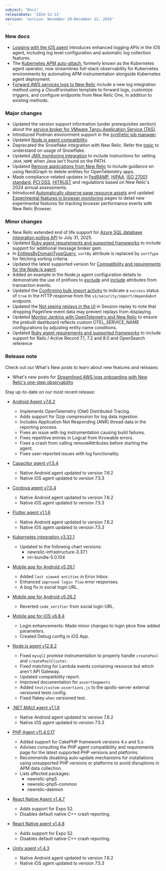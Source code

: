```yaml
---
subject: "Docs"
releaseDate: '2024-12-13'
version: 'version: November 29-December 12, 2024'
---
```


### New docs

* [Logging with the iOS agent](/docs.newrelic.com/docs/mobile-monitoring/new-relic-mobile-ios/configuration/ios-remote-logging/) introduces enhanced logging APIs in the iOS agent, including log level configuration and automatic log collection features.
* The [Kubernetes APM auto-attach](/docs.newrelic.com/docs/kubernetes-pixie/kubernetes-integration/installation/k8s-agent-operator), formerly known as the Kubernetes agent operator, now streamlines full-stack observability for Kubernetes environments by automating APM instrumentation alongside Kubernetes agent deployment.
* [Forward AWS services logs to New Relic](/docs.newrelic.com/install/aws-logs/?service=aws_services) include a new log integration method using a CloudFormation template to forward logs, customize triggers, and configure endpoints from New Relic One, in addition to existing methods.

### Major changes

* Updated the version support information (under prerequisites section) about the [service broker for VMware Tanzu Application Service (TAS)](/docs.newrelic.com/docs/infrastructure/other-infrastructure-integrations/cloudfoundry-integrations/vmware-tanzu-service-broker-integration/).
* Introduced Podman environment support in the [synthetic job manager](/docs.newrelic.com/docs/synthetics/synthetic-monitoring/private-locations/install-job-manager/).
* Updated [Node.js agent compatibility](/docs.newrelic.com/docs/apm/agents/nodejs-agent/getting-started/compatibility-requirements-nodejs-agent/).   
* Deprecated the Snowflake integration with New Relic. Refer the [topic](/docs.newrelic.com/docs/infrastructure/host-integrations/host-integrations-list/snowflake-integration/) to understand on usage of Snowflake.
* Updated [JMX monitoring integration](/docs.newrelic.com/install/jmx/?dropdown1=linux&deployment=apt) to include instructions for setting `JAVA_HOME` when Java isn't found on the PATH.
* Updated [Remove applications from New Relic](/docs.newrelic.com/docs/apm/new-relic-apm/maintenance/remove-applications-new-relic/#remove-otel-apps) to include guidance on using NerdGraph to delete entities for OpenTelemetry apps.
* Made compliance-related updates in [FedRAMP](/docs.newrelic.com/docs/security/security-privacy/compliance/certificates-standards-regulations/fedramp/#applicable-services), [HIPAA](/docs.newrelic.com/docs/security/security-privacy/compliance/certificates-standards-regulations/hipaa/#applicable-services), [ISO 27001 standard](/docs.newrelic.com/docs/security/security-privacy/compliance/certificates-standards-regulations/iso-27001/#applicable-services), [PCI DSS](/docs.newrelic.com/docs/security/security-privacy/compliance/certificates-standards-regulations/pci-dss/#applicable-services), [HITRUST](/docs.newrelic.com/docs/security/security-privacy/compliance/hitrust/#not-scope) and regulations based on New Relic's 2024 annual assessments.
* Introduced [Automatically observe page resource assets](/docs.newrelic.com/docs/browser/new-relic-browser/browser-pro-features/page-resources/) and updated [Experimental features in browser monitoring](/docs.newrelic.com/docs/browser/new-relic-browser/configuration/experimental-features/) pages to detail new experimental features for tracking browser performance events with New Relic Browser.

### Minor changes

* New Relic extended end of life support for [Azure SQL database integration polling API](/docs.newrelic.com/eol/2024/04/eol-04-24-24-polling-api/) to July 31, 2025.
* Updated [Ruby agent requirements and supported frameworks](http://docs.newrelic.com/docs/apm/agents/ruby-agent/getting-started/ruby-agent-requirements-supported-frameworks/#http_clients) to include support for additional message broker gem.
* In [EntitiesByDomainTypeQuery]((/docs.newrelic.com/docs/new-relic-solutions/build-nr-ui/sdk-component/query-and-storage/EntitiesByDomainTypeQuery/)), `sortBy` attribute is replaced by `sortType` for fetching sorting criteria.
* Updated the latest supported version for [Compatibility and requirements for the Node.js agent](/docs.newrelic.com/docs/apm/agents/nodejs-agent/getting-started/compatibility-requirements-nodejs-agent/#instrumented-modules).
* Added an example in the Node.js agent configuration details to demonstrate the use of prefixes to [exclude](http://docs.newrelic.com/docs/apm/agents/nodejs-agent/installation-configuration/nodejs-agent-configuration/#tx-attributes-exclude) and [include](http://docs.newrelic.com/docs/apm/agents/nodejs-agent/installation-configuration/nodejs-agent-configuration/#tx-attributes-include) attributes from transaction events.
* Updated the [Confirming bulk import activity](/docs.newrelic.com/install/vm/?deployment=new#confirming-bulk-import-activity) to indicate a `success` status of `true` in the HTTP response from the `v1/security/import/dependabot` endpoint.
* Updated the [Not seeing replays in the UI](/docs.newrelic.com/docs/browser/browser-monitoring/browser-pro-features/session-replay/#Troubleshoot-missing-data) in Session replay to note that dropping PageView event data may prevent replays from displaying.
* Updated [Monitor Jenkins with OpenTelemetry and New Relic](/docs.newrelic.com/docs/infrastructure/other-infrastructure-integrations/monitoring-jenkins-ot/#quickstart) to ensure the prebuilt dashboard reflects custom OTEL_SERVICE_NAME configurations by adjusting entity.name conditions.
* Updated [Ruby agent requirements and supported frameworks](/docs.newrelic.com/docs/apm/agents/ruby-agent/getting-started/ruby-agent-requirements-supported-frameworks/#ruby_versions) to include support for Rails / Active Record 7.1, 7.2 and 8.0 and OpenSearch reference

### Release note

Check out our What's New posts to learn about new features and releases:

* What's new posts for [Streamlined AWS logs onboarding with New Relic's one-step observability](/docs.newrelic.com/whats-new/2024/12/whats-new-12-06-aws-logs/)

Stay up-to-date on our most recent release:

* [Android Agent v7.6.2](/docs.newrelic.com/docs/release-notes/mobile-release-notes/android-release-notes/android-762/)

  * Implements OpenTelemetry (Otel) Distributed Tracing.
  * Adds support for Gzip compression for log data ingestion.
  * Includes Application Not Responding (ANR) thread data in the reporting process.
  * Fixes an issue with log instrumentation causing build failures.
  * Fixes repetitive entries in Logcat from throwable errors.
  * Fixes a crash from calling removeAttributes before starting the agent.
  * Fixes user-reported issues with log functionality.

* [Capacitor agent v1.5.4](/docs.newrelic.com/docs/release-notes/mobile-release-notes/capacitor-release-notes/capacitor-agent-154/)

  * Native Android agent updated to version 7.6.2
  * Native iOS agent updated to version 7.5.3

* [Cordova agent v7.0.4](/docs.newrelic.com/docs/release-notes/mobile-release-notes/cordova-release-notes/cordova-agent-704/)

  * Native Android agent updated to version 7.6.2
  * Native iOS agent updated to version 7.5.3

* [Flutter agent v1.1.6](/docs.newrelic.com/docs/release-notes/mobile-release-notes/flutter-release-notes/flutter-agent-116/)

  * Native Android agent updated to version 7.6.2
  * Native iOS agent updated to version 7.5.3

* [Kubernetes integration v3.32.1](/docs.newrelic.com/docs/release-notes/infrastructure-release-notes/kubernetes-integration-release-notes/kubernetes-integration-3-32-1/)

  * Updated to the following chart versions:
    * newrelic-infrastructure-3.37.1
    * nri-bundle-5.0.104

* [Mobile app for Android v5.26.1](/docs.newrelic.com/docs/release-notes/mobile-apps-release-notes/new-relic-android-release-notes/new-relic-android-5261/) 

  * Added `last viewed entities` in Error Inbox.
  * Enhanced `improved login flow` error responses.
  * A bug fix in social login URL.

* [Mobile app for Android v5.26.2](/docs.newrelic.com/docs/release-notes/mobile-apps-release-notes/new-relic-android-release-notes/new-relic-android-5262/)

  * Reverted `code_verifier` from social login URL.

* [Mobile app for iOS v6.8.4](/docs.newrelic.com/docs/release-notes/mobile-apps-release-notes/new-relic-ios-release-notes/new-relic-ios-6084/)

  * Login enhancements: Made minor changes to login pkce flow added parameters.
  * Created Debug config in iOS App.

* [Node.js agent v12.8.2](/docs.newrelic.com/docs/release-notes/agent-release-notes/nodejs-release-notes/node-agent-12-8-2/)

  * Fixed `mysql2` promise instrumentation to properly handle `createPool` and `createPoolCluster`.
  * Fixed matching for Lambda events containing resource but which aren't API Gateway.
  * Updated compatibility report.
  * Improved documentation for `assertSegments`
  * Added `test/custom-assertions.js` to the apollo-server external versioned tests config.
  * Fixed flakey `when` versioned test.

* [.NET MAUI agent v1.1.6](/docs.newrelic.com/docs/release-notes/mobile-release-notes/net-maui-release-notes/net-maui-agent-116/)

  * Native Android agent updated to version 7.6.2
  * Native iOS agent updated to version 7.5.3

* [PHP Agent v11.4.0.17](/docs.newrelic.com/docs/release-notes/agent-release-notes/php-release-notes/php-agent-11-4-0-17/)

  * Added support for CakePHP framework versions 4.x and 5.x.
  * Advises consulting the PHP agent compatibility and requirements page for the latest supported PHP versions and platforms.
  * Recommends disabling auto-update mechanisms for installations using unsupported PHP versions or platforms to avoid disruptions in APM data collection.
  * Lists affected packages: 
    * newrelic-php5
    * newrelic-php5-common
    * newrelic-daemon

* [React Native Agent v1.4.7](/docs.newrelic.com/docs/release-notes/mobile-release-notes/react-native-release-notes/react-native-agent-147/)

  * Adds support for Expo 52.
  * Disables default native C++ crash reporting.

* [React Native agent v1.4.8](/docs.newrelic.com/docs/release-notes/mobile-release-notes/react-native-release-notes/react-native-agent-148/)

  * Adds support for Expo 52.
  * Disables default native C++ crash reporting.

* [Unity agent v1.4.3](/docs.newrelic.com/docs/release-notes/mobile-release-notes/unity-release-notes/unity-agent-143/)

  * Native Android agent updated to version 7.6.2
  * Native iOS agent updated to version 7.5.3